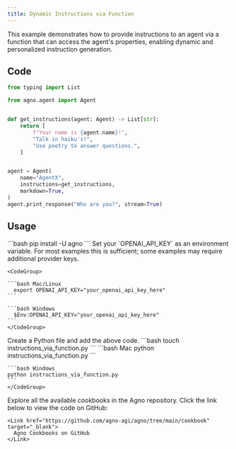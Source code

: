 ```yaml
---
title: Dynamic Instructions via Function
---
```


This example demonstrates how to provide instructions to an agent via a function that can access the agent's properties, enabling dynamic and personalized instruction generation.

## Code

```python instructions_via_function.py
from typing import List

from agno.agent import Agent


def get_instructions(agent: Agent) -> List[str]:
    return [
        f"Your name is {agent.name}!",
        "Talk in haiku's!",
        "Use poetry to answer questions.",
    ]


agent = Agent(
    name="AgentX",
    instructions=get_instructions,
    markdown=True,
)
agent.print_response("Who are you?", stream=True)
```

## Usage

<Steps>
  <Snippet file="create-venv-step.mdx" />

  <Step title="Install libraries">
    ```bash
    pip install -U agno
    ```
  </Step>

  <Step title="Export your OpenAI API key">
    Set your `OPENAI_API_KEY` as an environment variable. For most examples this is sufficient; some examples may require additional provider keys.

    <CodeGroup>

    ```bash Mac/Linux
      export OPENAI_API_KEY="your_openai_api_key_here"
    ```

    ```bash Windows
      $Env:OPENAI_API_KEY="your_openai_api_key_here"
    ```
    </CodeGroup> 
  </Step>

  <Step title="Create a Python file">
    Create a Python file and add the above code.
    ```bash
    touch instructions_via_function.py
    ```
  </Step>

  <Step title="Run Agent">
    <CodeGroup>
    ```bash Mac
    python instructions_via_function.py
    ```
    
    ```bash Windows
    python instructions_via_function.py
    ```
    </CodeGroup>
  </Step>

  <Step title="Find All Cookbooks">
    Explore all the available cookbooks in the Agno repository. Click the link below to view the code on GitHub:

    <Link href="https://github.com/agno-agi/agno/tree/main/cookbook" target="_blank">
      Agno Cookbooks on GitHub
    </Link>
  </Step>
</Steps>